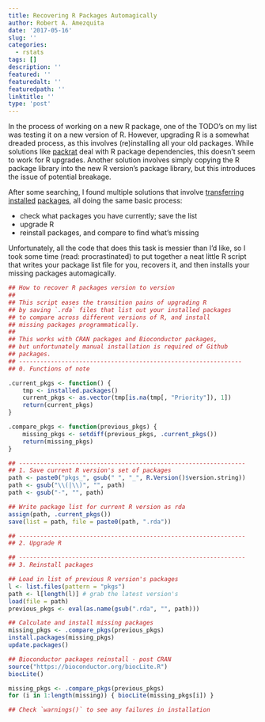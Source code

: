 ```yaml
---
title: Recovering R Packages Automagically
author: Robert A. Amezquita
date: '2017-05-16'
slug: ''
categories:
  - rstats
tags: []
description: ''
featured: ''
featuredalt: ''
featuredpath: ''
linktitle: ''
type: 'post'
---
```


In the process of working on a new R package, one of the TODO's on my list was testing it on a new version of R. However, upgrading R is a somewhat dreaded process, as this involves (re)installing all your old packages. While solutions like [packrat](https://rstudio.github.io/packrat/) deal with R package dependencies, this doesn't seem to work for R upgrades. Another solution involves simply copying the R package library into the new R version's package library, but this introduces the issue of potential breakage.

<!--more-->

After some searching, I found multiple solutions that involve [transferring](https://hlplab.wordpress.com/2012/06/01/transferring-installed-packages-between-different-installations-of-r/) [installed](http://stackoverflow.com/questions/7133394/migrating-r-libraries) [packages](http://www.schulte-mecklenbeck.com/2011/04/resinstalling-packages-in-r-after-update/), all doing the same basic process:

* check what packages you have currently; save the list
* upgrade R
* reinstall packages, and compare to find what's missing

Unfortunately, all the code that does this task is messier than I'd like, so I took some time (read: procrastinated) to put together a neat little R script that writes your package list file for you, recovers it, and then installs your missing packages automagically. 


```r

## How to recover R packages version to version
##
## This script eases the transition pains of upgrading R
## by saving `.rda` files that list out your installed packages
## to compare across different versions of R, and install
## missing packages programmatically.
##
## This works with CRAN packages and Bioconductor packages,
## but unfortunately manual installation is required of Github
## packages. 
## ---------------------------------------------------------------
## 0. Functions of note

.current_pkgs <- function() {
    tmp <- installed.packages()
    current_pkgs <- as.vector(tmp[is.na(tmp[, "Priority"]), 1])
    return(current_pkgs)
}

.compare_pkgs <- function(previous_pkgs) {
    missing_pkgs <- setdiff(previous_pkgs, .current_pkgs())
    return(missing_pkgs)
}

## ----------------------------------------------------------------
## 1. Save current R version's set of packages
path <- paste0("pkgs_", gsub(" ", "_", R.Version()$version.string))
path <- gsub("\\(|\\)", "", path)
path <- gsub("-", "", path)

## Write package list for current R version as rda  
assign(path, .current_pkgs())
save(list = path, file = paste0(path, ".rda"))

## ----------------------------------------------------------------
## 2. Upgrade R

## ----------------------------------------------------------------
## 3. Reinstall packages

## Load in list of previous R version's packages
l <- list.files(pattern = "pkgs")
path <- l[length(l)] # grab the latest version's
load(file = path)
previous_pkgs <- eval(as.name(gsub(".rda", "", path)))

## Calculate and install missing packages
missing_pkgs <- .compare_pkgs(previous_pkgs)
install.packages(missing_pkgs)
update.packages()

## Bioconductor packages reinstall - post CRAN
source("https://bioconductor.org/biocLite.R")
biocLite()

missing_pkgs <- .compare_pkgs(previous_pkgs)
for (i in 1:length(missing)) { biocLite(missing_pkgs[i]) }

## Check `warnings()` to see any failures in installation

```
